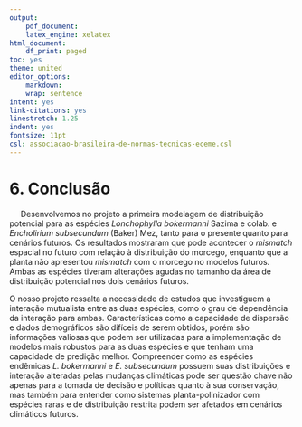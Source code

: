 ```yaml
---
output:
    pdf_document:
    latex_engine: xelatex
html_document:
    df_print: paged
toc: yes
theme: united
editor_options:
    markdown:
    wrap: sentence
intent: yes
link-citations: yes
linestretch: 1.25
indent: yes
fontsize: 11pt
csl: associacao-brasileira-de-normas-tecnicas-eceme.csl
---
```



# 6. Conclusão

|      Desenvolvemos no projeto a primeira modelagem de distribuição potencial para as espécies *Lonchophylla bokermanni* Sazima e colab. e *Encholirium subsecundum* (Baker) Mez, tanto para o presente quanto para cenários futuros. Os resultados mostraram que pode acontecer o *mismatch* espacial no futuro com relação à distribuição do morcego, enquanto que a planta não apresentou *mismatch* com o morcego no modelos futuros. Ambas as espécies tiveram alterações agudas no tamanho da área de distribuição potencial nos dois cenários futuros. 

O nosso projeto ressalta a necessidade de estudos que investiguem a interação mutualista entre as duas espécies, como o grau de dependência da interação para ambas. Características como a capacidade de dispersão e dados demográficos são difíceis de serem obtidos, porém são informações valiosas que podem ser utilizadas para a implementação de modelos mais robustos para as duas espécies e que tenham uma capacidade de predição melhor. Compreender como as espécies endêmicas *L. bokermanni* e *E. subsecundum* possuem suas distribuições e interação alteradas pelas mudanças climáticas pode ser questão chave não apenas para a tomada de decisão e políticas quanto à sua conservação, mas também para entender como sistemas planta-polinizador com espécies raras e de distribuição restrita podem ser afetados em cenários climáticos futuros.



